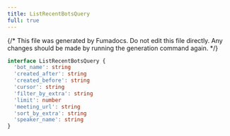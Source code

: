 ```yaml
---
title: ListRecentBotsQuery
full: true
---
```


{/* This file was generated by Fumadocs. Do not edit this file directly. Any changes should be made by running the generation command again. */}



```typescript
interface ListRecentBotsQuery {
  'bot_name': string
  'created_after': string
  'created_before': string
  'cursor': string
  'filter_by_extra': string
  'limit': number
  'meeting_url': string
  'sort_by_extra': string
  'speaker_name': string
}
```

